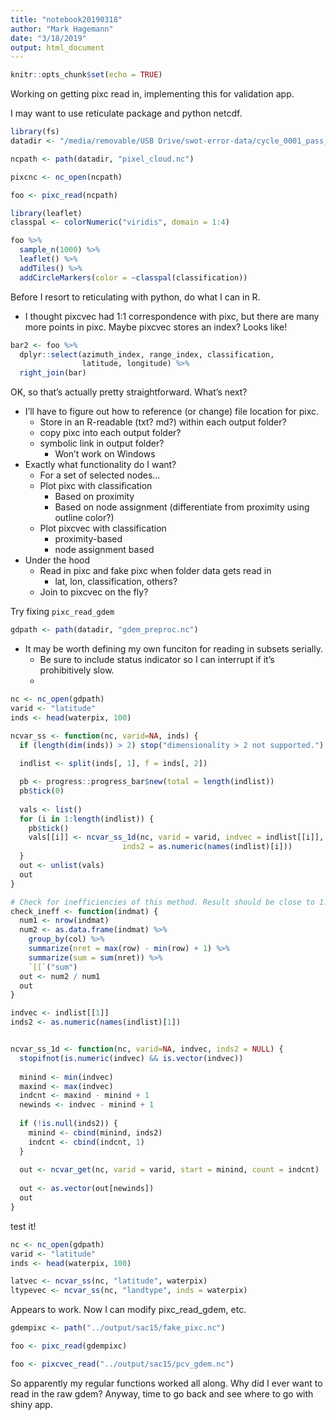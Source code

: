 ```yaml
---
title: "notebook20190318"
author: "Mark Hagemann"
date: "3/18/2019"
output: html_document
---
```


```r
knitr::opts_chunk$set(echo = TRUE)
```

Working on getting pixc read in, implementing this for validation app. 

I may want to use reticulate package and python netcdf. 

```r
library(fs)
datadir <- "/media/removable/USB Drive/swot-error-data/cycle_0001_pass_0249_001L_nlcd-5dB_water10dB_50m_CBE/"

ncpath <- path(datadir, "pixel_cloud.nc")

pixcnc <- nc_open(ncpath)

foo <- pixc_read(ncpath)

```



```r
library(leaflet)
classpal <- colorNumeric("viridis", domain = 1:4)

foo %>% 
  sample_n(1000) %>% 
  leaflet() %>% 
  addTiles() %>% 
  addCircleMarkers(color = ~classpal(classification))

```

Before I resort to reticulating with python, do what I can in R. 

- I thought pixcvec had 1:1 correspondence with pixc, but there are many more points in pixc. Maybe pixcvec stores an index? Looks like!

```r
bar2 <- foo %>% 
  dplyr::select(azimuth_index, range_index, classification,
                latitude, longitude) %>% 
  right_join(bar)
```

OK, so that's actually pretty straightforward. What's next?

- I'll have to figure out how to reference (or change) file location for pixc. 
    - Store in an R-readable (txt? md?) within each output folder?
    - copy pixc into each output folder?
    - symbolic link in output folder?
        - Won't work on Windows
- Exactly what functionality do I want?
    - For a set of selected nodes...
    - Plot pixc with classification
        - Based on proximity
        - Based on node assignment (differentiate from proximity using outline color?)
    - Plot pixcvec with classification
        - proximity-based
        - node assignment based
- Under the hood
    - Read in pixc and fake pixc when folder data gets read in
        - lat, lon, classification, others?
    - Join to pixcvec on the fly?

Try fixing `pixc_read_gdem`

```r
gdpath <- path(datadir, "gdem_preproc.nc")

```

- It may be worth defining my own funciton for reading in subsets serially. 
    - Be sure to include status indicator so I can interrupt if it's prohibitively slow. 
    - 
    
    
```r
nc <- nc_open(gdpath)
varid <- "latitude"
inds <- head(waterpix, 100)

ncvar_ss <- function(nc, varid=NA, inds) {
  if (length(dim(inds)) > 2) stop("dimensionality > 2 not supported.")
  
  indlist <- split(inds[, 1], f = inds[, 2])

  pb <- progress::progress_bar$new(total = length(indlist))
  pb$tick(0)
  
  vals <- list()
  for (i in 1:length(indlist)) {
    pb$tick()
    vals[[i]] <- ncvar_ss_1d(nc, varid = varid, indvec = indlist[[i]], 
                         inds2 = as.numeric(names(indlist)[i]))
  }
  out <- unlist(vals)
  out
}

# Check for inefficiencies of this method. Result should be close to 1. 
check_ineff <- function(indmat) {
  num1 <- nrow(indmat)
  num2 <- as.data.frame(indmat) %>% 
    group_by(col) %>% 
    summarize(nret = max(row) - min(row) + 1) %>% 
    summarize(sum = sum(nret)) %>% 
    `[[`("sum")
  out <- num2 / num1
  out
}

indvec <- indlist[[1]]
inds2 <- as.numeric(names(indlist)[1])


ncvar_ss_1d <- function(nc, varid=NA, indvec, inds2 = NULL) {
  stopifnot(is.numeric(indvec) && is.vector(indvec))
  
  minind <- min(indvec)
  maxind <- max(indvec)
  indcnt <- maxind - minind + 1
  newinds <- indvec - minind + 1
  
  if (!is.null(inds2)) {
    minind <- cbind(minind, inds2)
    indcnt <- cbind(indcnt, 1)
  }
  
  out <- ncvar_get(nc, varid = varid, start = minind, count = indcnt)
  
  out <- as.vector(out[newinds])
  out
}


```


test it!

```r
nc <- nc_open(gdpath)
varid <- "latitude"
inds <- head(waterpix, 100)

latvec <- ncvar_ss(nc, "latitude", waterpix)
ltypevec <- ncvar_ss(nc, "landtype", inds = waterpix)
```

Appears to work. Now I can modify pixc_read_gdem, etc. 


```r
gdempixc <- path("../output/sac15/fake_pixc.nc")

foo <- pixc_read(gdempixc)

foo <- pixcvec_read("../output/sac15/pcv_gdem.nc")
```

So apparently my regular functions worked all along. Why did I ever want to read in the raw gdem? Anyway, time to go back and see where to go with shiny app. 


